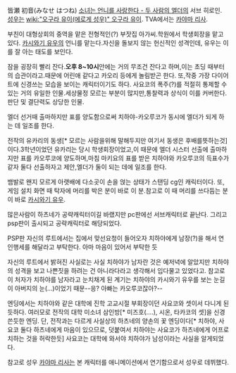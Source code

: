 皆瀬 初音(みなせ はつね)
[[소녀는 언니를 사랑한다 - 두 사람의 엘더]]의 서브 히로인. [[성우]]는 [[wiki:"오구라 유이(에로게 성우)" 오구라 유이]]. TVA에서는 [[카야마 리사]].

부친이 대형상회의 중역을 맡은 전형적인(?) 부잣집 아가씨.학원에서 학생회장을 맡고 있다.
[[카시와기 유우]]의 언니를 맡는다.자신을 돌보지 않는 헌신적인 성격인데, 유우는 이를 잘 아는 태도를 보인다.

잠을 굉장히 빨리 잔다.'''오후 8~10시'''안에는 거의 무조건 잔다고 하며,이는 초딩 때부터의 습관이라고.때문에 어린애 같다고 카오리 등에게 놀림받곤 한다.
또,작중 가장 다이어트에 신경쓰는 모습을 보이는 캐릭터이기도 하다.
사요코의 폭주(?)를 적절히 통제할 수 있는 거의 유일한 인물.세상물정 모르는 부분이 많지만,통찰력과 상식이 이를 커버한다.판단 및 결단력도 상당한 인물.

엘더 선거때 출마하지만 표를 양도함으로써 치하야-카오루코가 동시에 엘더가 되게 하는 데 일조를 한다.

전작의 유카리의 동생[* 모르는 사람을위해 말해두지만 여기서 동생은 후배를뜻하는것]이다.3학년이었던 유카리는 당시 학생회장이었고,이 때문에 엘더 시스터 선출에 출마하지만 표를 카오루코에 양도하며,마침 마키요의 표를 받은 치하야와 카오루코의 득표수가 같자 둘다 선출하자고 제안,엘더가 둘이 되는 데에 일조를 한다.

뱀발로 왠지 모르게 아랫배에 다소곳이 손을 얹는 상태가 스탠딩 cg인 캐릭터이다.
또,게임 설치 화면 때 탁자에 머리를 박은 분이 바로 이 분.참고로 이 때 머리를 쓰다듬는 분이 바로 [[카시와기 유우]]. 

많은사람이 하츠네가 공략캐릭터이길 바랬지만 pc판에선 서브캐릭터로 끝난다.
그리고 psp판이 출시되고 공략캐릭터로 해당되었다.


PSP판 자신의 루트에서는 집에서 맞선요청이 들어오자 치하야에게 남장(?)을 해서 연인행세를 해달라고 부탁한다. 아마 마음이 있어서 부탁한 듯

자신의 루트에서 밝혀진 사실로는 사실 치하야가 남자란 것은 예저녁에 알았지만 치하야의 성격을 보고 나쁜짓을 하려는 건 아니라다라고 생각해서 입다물고 있었다고. 참고로 이 처자가 치하야를 남자라고 눈치채게 된 계기는 치하야의 카시와기 유우를 보는 눈길이 아버지의 눈(...)이었기 때문--응? 아빠는 카오루코잖아?--

엔딩에서는 치하야와 같은 대학에 진학 고교시절 부회장이던 사요코와 셋이서 다니게 된듯하다. 여러모로 전작의 대학 미소녀 삼인방[* 미즈호(....), 시온, 타카코의 셋]을 신경 쓴듯한 엔딩. 단, 전작과는 다르게 사실상의 하츠네의 양손의 꽃 엔딩이다[* 치하야, 사요코 둘다 하츠네에게 마음이 있으므로, 덧붙여서 치하야는 사요코가 하츠네에게 어프로치하는 것을 허락한듯] 사요코는 대학에 와서야 치하야가 남성이라는 사실을 알게되었다. 

참고로 성우 [[카야마 리사]]는 본 캐릭터를 애니메이션에서 연기함으로서 성우로 데뷔했다.
